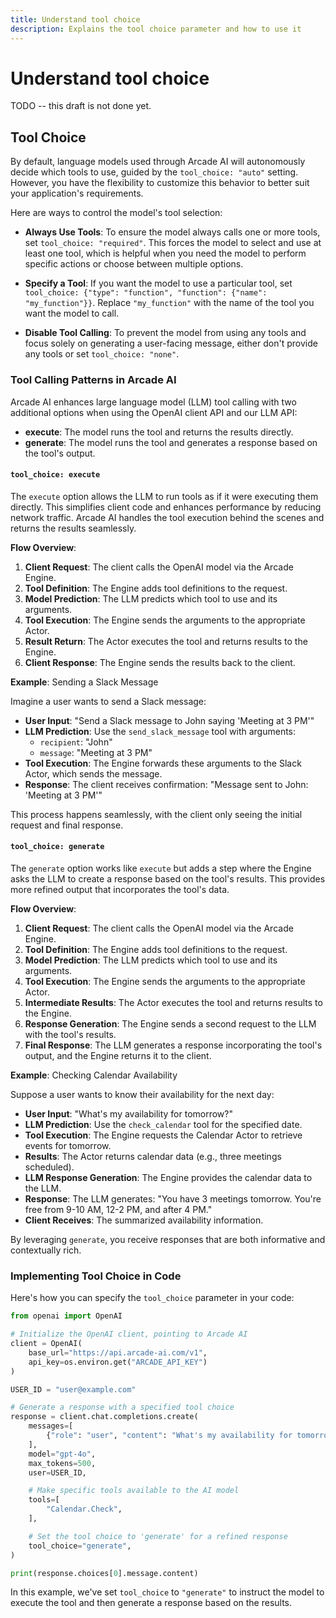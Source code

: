 ```yaml
---
title: Understand tool choice
description: Explains the tool choice parameter and how to use it
---
```


# Understand tool choice

TODO -- this draft is not done yet.

## Tool Choice

By default, language models used through Arcade AI will autonomously decide which tools to use, guided by the `tool_choice: "auto"` setting. However, you have the flexibility to customize this behavior to better suit your application's requirements.

Here are ways to control the model's tool selection:

- **Always Use Tools**: To ensure the model always calls one or more tools, set `tool_choice: "required"`. This forces the model to select and use at least one tool, which is helpful when you need the model to perform specific actions or choose between multiple options.

- **Specify a Tool**: If you want the model to use a particular tool, set `tool_choice: {"type": "function", "function": {"name": "my_function"}}`. Replace `"my_function"` with the name of the tool you want the model to call.

- **Disable Tool Calling**: To prevent the model from using any tools and focus solely on generating a user-facing message, either don't provide any tools or set `tool_choice: "none"`.

### Tool Calling Patterns in Arcade AI

Arcade AI enhances large language model (LLM) tool calling with two additional options when using the OpenAI client API and our LLM API:

- **execute**: The model runs the tool and returns the results directly.
- **generate**: The model runs the tool and generates a response based on the tool's output.

#### `tool_choice: execute`

The `execute` option allows the LLM to run tools as if it were executing them directly. This simplifies client code and enhances performance by reducing network traffic. Arcade AI handles the tool execution behind the scenes and returns the results seamlessly.

**Flow Overview**:

1. **Client Request**: The client calls the OpenAI model via the Arcade Engine.
2. **Tool Definition**: The Engine adds tool definitions to the request.
3. **Model Prediction**: The LLM predicts which tool to use and its arguments.
4. **Tool Execution**: The Engine sends the arguments to the appropriate Actor.
5. **Result Return**: The Actor executes the tool and returns results to the Engine.
6. **Client Response**: The Engine sends the results back to the client.

**Example**: Sending a Slack Message

Imagine a user wants to send a Slack message:

- **User Input**: "Send a Slack message to John saying 'Meeting at 3 PM'"
- **LLM Prediction**: Use the `send_slack_message` tool with arguments:
  - `recipient`: "John"
  - `message`: "Meeting at 3 PM"
- **Tool Execution**: The Engine forwards these arguments to the Slack Actor, which sends the message.
- **Response**: The client receives confirmation: "Message sent to John: 'Meeting at 3 PM'"

This process happens seamlessly, with the client only seeing the initial request and final response.

#### `tool_choice: generate`

The `generate` option works like `execute` but adds a step where the Engine asks the LLM to create a response based on the tool's results. This provides more refined output that incorporates the tool's data.

**Flow Overview**:

1. **Client Request**: The client calls the OpenAI model via the Arcade Engine.
2. **Tool Definition**: The Engine adds tool definitions to the request.
3. **Model Prediction**: The LLM predicts which tool to use and its arguments.
4. **Tool Execution**: The Engine sends the arguments to the appropriate Actor.
5. **Intermediate Results**: The Actor executes the tool and returns results to the Engine.
6. **Response Generation**: The Engine sends a second request to the LLM with the tool's results.
7. **Final Response**: The LLM generates a response incorporating the tool's output, and the Engine returns it to the client.

**Example**: Checking Calendar Availability

Suppose a user wants to know their availability for the next day:

- **User Input**: "What's my availability for tomorrow?"
- **LLM Prediction**: Use the `check_calendar` tool for the specified date.
- **Tool Execution**: The Engine requests the Calendar Actor to retrieve events for tomorrow.
- **Results**: The Actor returns calendar data (e.g., three meetings scheduled).
- **LLM Response Generation**: The Engine provides the calendar data to the LLM.
- **Response**: The LLM generates: "You have 3 meetings tomorrow. You're free from 9-10 AM, 12-2 PM, and after 4 PM."
- **Client Receives**: The summarized availability information.

By leveraging `generate`, you receive responses that are both informative and contextually rich.

### Implementing Tool Choice in Code

Here's how you can specify the `tool_choice` parameter in your code:

```python
from openai import OpenAI

# Initialize the OpenAI client, pointing to Arcade AI
client = OpenAI(
    base_url="https://api.arcade-ai.com/v1",
    api_key=os.environ.get("ARCADE_API_KEY")
)

USER_ID = "user@example.com"

# Generate a response with a specified tool choice
response = client.chat.completions.create(
    messages=[
        {"role": "user", "content": "What's my availability for tomorrow?"},
    ],
    model="gpt-4o",
    max_tokens=500,
    user=USER_ID,

    # Make specific tools available to the AI model
    tools=[
        "Calendar.Check",
    ],

    # Set the tool choice to 'generate' for a refined response
    tool_choice="generate",
)

print(response.choices[0].message.content)
```

In this example, we've set `tool_choice` to `"generate"` to instruct the model to execute the tool and then generate a response based on the results.
